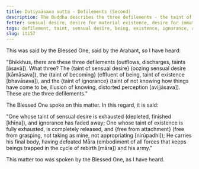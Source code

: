 ```yaml
---
title: Dutiyaāsava sutta - Defilements (Second)
description: The Buddha describes the three defilements - the taint of sensual desire, the taint of being, and the taint of ignorance, and one who is free from them.
fetter: sensual desire, desire for material existence, desire for immaterial existence, ignorance
tags: defilement, taint, sensual desire, being, existence, ignorance, attachment, release, Māra, iti, iti50-99
slug: iti57
---
```


This was said by the Blessed One, said by the Arahant, so I have heard:

"Bhikkhus, there are these three defilements (outflows, discharges, taints [āsavā]). What three? The \{taint of sensual desire} (oozing sensual desire [kāmāsava]), the \{taint of becoming} (effluent of being, taint of existence [bhavāsava]), and the \{taint of ignorance} (taint of not knowing how things have come to be, illusion of knowing, distorted perception [avijjāsava]). These are the three defilements."

The Blessed One spoke on this matter. In this regard, it is said:

"One whose taint of sensual desire is exhausted (depleted, finished [khīṇa]),
and ignorance has faded away;
One whose taint of existence is fully exhausted,
is completely released, and \{free from attachment} (free from grasping, not taking as mine, not appropriating [nirūpadhi]);
He carries his final body,
having defeated Māra (embodiment of all forces that keeps beings trapped in the cycle of rebirth [māra]) and his army."

This matter too was spoken by the Blessed One, as I have heard.